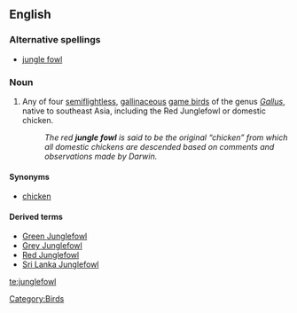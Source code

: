 ==English==

===Alternative spellings===
* [[jungle fowl]]

===Noun===
{{en-noun|junglefowl}}

# Any of four [[semiflightless]], [[gallinaceous]] [[game bird]]s of the genus ''[[Gallus]]'', native to southeast Asia, including the Red Junglefowl or domestic chicken.
#: ''The red '''jungle fowl''' is said to be the original “chicken” from which all domestic chickens are descended based on comments and observations made by Darwin.''

====Synonyms====
* [[chicken]]

====Derived terms====
* [[Green Junglefowl]]
* [[Grey Junglefowl]]
* [[Red Junglefowl]]
* [[Sri Lanka Junglefowl]]

[[Category:Birds]]

[[te:junglefowl]]
